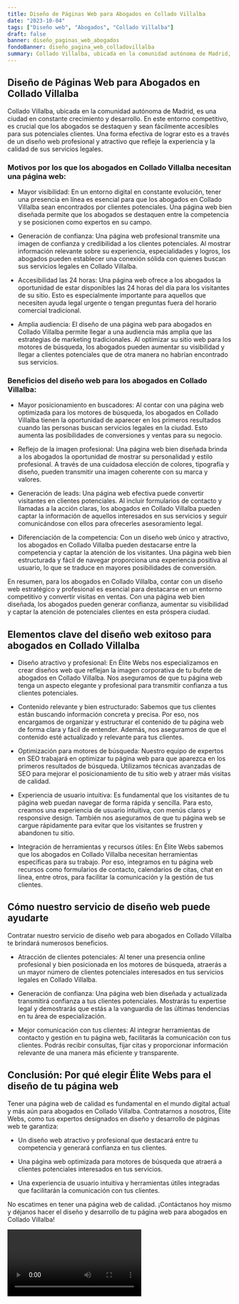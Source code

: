 ```yaml
---
title: Diseño de Páginas Web para Abogados en Collado Villalba
date: "2023-10-04"
tags: ["Diseño web", "Abogados", "Collado Villalba"]
draft: false
banner: diseño_paginas_web_abogados
fondoBanner: diseño_pagina_web_colladovillalba
summary: Collado Villalba, ubicada en la comunidad autónoma de Madrid, es una ciudad en constante crecimiento y desarrollo. En este entorno competitivo, es crucial que los abogados se destaquen y sean fácilmente accesibles para sus potenciales clientes. Una forma efectiva de lograr esto es a través de un diseño web profesional y atractivo que refleje la experiencia y la calidad de sus servicios legales.
---
```



## Diseño de Páginas Web para Abogados en Collado Villalba

Collado Villalba, ubicada en la comunidad autónoma de Madrid, es una ciudad en constante crecimiento y desarrollo. En este entorno competitivo, es crucial que los abogados se destaquen y sean fácilmente accesibles para sus potenciales clientes. Una forma efectiva de lograr esto es a través de un diseño web profesional y atractivo que refleje la experiencia y la calidad de sus servicios legales.

### Motivos por los que los abogados en Collado Villalba necesitan una página web:

- Mayor visibilidad: En un entorno digital en constante evolución, tener una presencia en línea es esencial para que los abogados en Collado Villalba sean encontrados por clientes potenciales. Una página web bien diseñada permite que los abogados se destaquen entre la competencia y se posicionen como expertos en su campo.

- Generación de confianza: Una página web profesional transmite una imagen de confianza y credibilidad a los clientes potenciales. Al mostrar información relevante sobre su experiencia, especialidades y logros, los abogados pueden establecer una conexión sólida con quienes buscan sus servicios legales en Collado Villalba.

- Accesibilidad las 24 horas: Una página web ofrece a los abogados la oportunidad de estar disponibles las 24 horas del día para los visitantes de su sitio. Esto es especialmente importante para aquellos que necesiten ayuda legal urgente o tengan preguntas fuera del horario comercial tradicional.

- Amplia audiencia: El diseño de una página web para abogados en Collado Villalba permite llegar a una audiencia más amplia que las estrategias de marketing tradicionales. Al optimizar su sitio web para los motores de búsqueda, los abogados pueden aumentar su visibilidad y llegar a clientes potenciales que de otra manera no habrían encontrado sus servicios.

### Beneficios del diseño web para los abogados en Collado Villalba:

- Mayor posicionamiento en buscadores: Al contar con una página web optimizada para los motores de búsqueda, los abogados en Collado Villalba tienen la oportunidad de aparecer en los primeros resultados cuando las personas buscan servicios legales en la ciudad. Esto aumenta las posibilidades de conversiones y ventas para su negocio.

- Reflejo de la imagen profesional: Una página web bien diseñada brinda a los abogados la oportunidad de mostrar su personalidad y estilo profesional. A través de una cuidadosa elección de colores, tipografía y diseño, pueden transmitir una imagen coherente con su marca y valores.

- Generación de leads: Una página web efectiva puede convertir visitantes en clientes potenciales. Al incluir formularios de contacto y llamadas a la acción claras, los abogados en Collado Villalba pueden captar la información de aquellos interesados en sus servicios y seguir comunicándose con ellos para ofrecerles asesoramiento legal.

- Diferenciación de la competencia: Con un diseño web único y atractivo, los abogados en Collado Villalba pueden destacarse entre la competencia y captar la atención de los visitantes. Una página web bien estructurada y fácil de navegar proporciona una experiencia positiva al usuario, lo que se traduce en mayores posibilidades de conversión.

En resumen, para los abogados en Collado Villalba, contar con un diseño web estratégico y profesional es esencial para destacarse en un entorno competitivo y convertir visitas en ventas. Con una página web bien diseñada, los abogados pueden generar confianza, aumentar su visibilidad y captar la atención de potenciales clientes en esta próspera ciudad.

<GifSeo />

<Cta />

## Elementos clave del diseño web exitoso para abogados en Collado Villalba

- Diseño atractivo y profesional: En Élite Webs nos especializamos en crear diseños web que reflejan la imagen corporativa de tu bufete de abogados en Collado Villalba. Nos aseguramos de que tu página web tenga un aspecto elegante y profesional para transmitir confianza a tus clientes potenciales.

- Contenido relevante y bien estructurado: Sabemos que tus clientes están buscando información concreta y precisa. Por eso, nos encargamos de organizar y estructurar el contenido de tu página web de forma clara y fácil de entender. Además, nos aseguramos de que el contenido esté actualizado y relevante para tus clientes.

- Optimización para motores de búsqueda: Nuestro equipo de expertos en SEO trabajará en optimizar tu página web para que aparezca en los primeros resultados de búsqueda. Utilizamos técnicas avanzadas de SEO para mejorar el posicionamiento de tu sitio web y atraer más visitas de calidad.

- Experiencia de usuario intuitiva: Es fundamental que los visitantes de tu página web puedan navegar de forma rápida y sencilla. Para esto, creamos una experiencia de usuario intuitiva, con menús claros y responsive design. También nos aseguramos de que tu página web se cargue rápidamente para evitar que los visitantes se frustren y abandonen tu sitio.

- Integración de herramientas y recursos útiles: En Élite Webs sabemos que los abogados en Collado Villalba necesitan herramientas específicas para su trabajo. Por eso, integramos en tu página web recursos como formularios de contacto, calendarios de citas, chat en línea, entre otros, para facilitar la comunicación y la gestión de tus clientes.

## Cómo nuestro servicio de diseño web puede ayudarte

Contratar nuestro servicio de diseño web para abogados en Collado Villalba te brindará numerosos beneficios.

- Atracción de clientes potenciales: Al tener una presencia online profesional y bien posicionada en los motores de búsqueda, atraerás a un mayor número de clientes potenciales interesados en tus servicios legales en Collado Villalba.

- Generación de confianza: Una página web bien diseñada y actualizada transmitirá confianza a tus clientes potenciales. Mostrarás tu expertise legal y demostrarás que estás a la vanguardia de las últimas tendencias en tu área de especialización.

- Mejor comunicación con tus clientes: Al integrar herramientas de contacto y gestión en tu página web, facilitarás la comunicación con tus clientes. Podrás recibir consultas, fijar citas y proporcionar información relevante de una manera más eficiente y transparente.

## Conclusión: Por qué elegir Élite Webs para el diseño de tu página web

Tener una página web de calidad es fundamental en el mundo digital actual y más aún para abogados en Collado Villalba. Contratarnos a nosotros, Élite Webs, como tus expertos designados en diseño y desarrollo de páginas web te garantiza:

- Un diseño web atractivo y profesional que destacará entre tu competencia y generará confianza en tus clientes.

- Una página web optimizada para motores de búsqueda que atraerá a clientes potenciales interesados en tus servicios.

- Una experiencia de usuario intuitiva y herramientas útiles integradas que facilitarán la comunicación con tus clientes.

No escatimes en tener una página web de calidad. ¡Contáctanos hoy mismo y déjanos hacer el diseño y desarrollo de tu página web para abogados en Collado Villalba!

<Video />

<CtaBot job="Abogados" city="Collado Villalba" />

<Gmaps query="Collado Villalba+españa+maps" />
